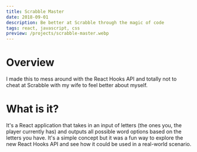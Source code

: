 ```yaml
---
title: Scrabble Master
date: 2018-09-01
description: Be better at Scrabble through the magic of code
tags: react, javascript, css
preview: /projects/scrabble-master.webp
---
```


<Hero src="/projects/scrabble-master.webp" alt="Scrabble Master's UI" />

# Overview

I made this to mess around with the React Hooks API and totally not to cheat at Scrabble with my wife to feel better about myself.

# What is it?

It's a React application that takes in an input of letters (the ones you, the player currently has) and outputs all possible word options based on the letters you have. It's a simple concept but it was a fun way to explore the new React Hooks API and see how it could be used in a real-world scenario.
